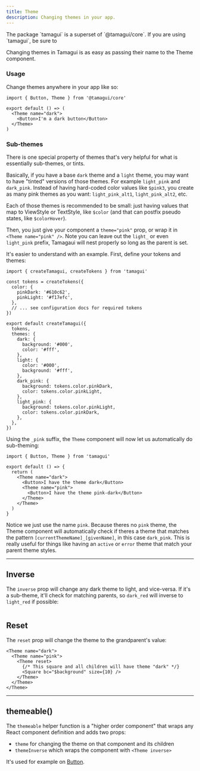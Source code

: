 ```yaml
---
title: Theme
description: Changing themes in your app.
---
```


<Notice>
  The package `tamagui` is a superset of `@tamagui/core`. If you are using `tamagui`, be sure to
</Notice>

Changing themes in Tamagui is as easy as passing their name to the Theme component.

### Usage

Change themes anywhere in your app like so:

```tsx
import { Button, Theme } from '@tamagui/core'

export default () => (
  <Theme name="dark">
    <Button>I'm a dark button</Button>
  </Theme>
)
```

### Sub-themes

There is one special property of themes that's very helpful for what is essentially sub-themes, or tints.

Basically, if you have a base `dark` theme and a `light` theme, you may want to have "tinted" versions of those themes. For example `light_pink` and `dark_pink`. Instead of having hard-coded color values like `$pink3`, you create as many pink themes as you want: `light_pink_alt1`, `light_pink_alt2`, etc.

Each of those themes is recommended to be small: just having values that map to ViewStyle or TextStyle, like `$color` (and that can postfix pseudo states, like `$colorHover`).

Then, you just give your component a `theme="pink"` prop, or wrap it in `<Theme name="pink" />`. Note you can leave out the `light_` or even `light_pink` prefix, Tamagaui will nest properly so long as the parent is set.

It's easier to understand with an example. First, define your tokens and themes:

```tsx
import { createTamagui, createTokens } from 'tamagui'

const tokens = createTokens({
  color: {
    pinkDark: '#610c62',
    pinkLight: '#f17efc',
  },
  // ... see configuration docs for required tokens
})

export default createTamagui({
  tokens,
  themes: {
    dark: {
      background: '#000',
      color: '#fff',
    },
    light: {
      color: '#000',
      background: '#fff',
    },
    dark_pink: {
      background: tokens.color.pinkDark,
      color: tokens.color.pinkLight,
    },
    light_pink: {
      background: tokens.color.pinkLight,
      color: tokens.color.pinkDark,
    },
  },
})
```

Using the `_pink` suffix, the `Theme` component will now let us automatically do sub-theming:

```tsx
import { Button, Theme } from 'tamagui'

export default () => {
  return (
    <Theme name="dark">
      <Button>I have the theme dark</Button>
      <Theme name="pink">
        <Button>I have the theme pink-dark</Button>
      </Theme>
    </Theme>
  )
}
```

Notice we just use the name `pink`. Because theres no `pink` theme, the Theme component will automatically check if theres a theme that matches the pattern `[currentThemeName]_[givenName]`, in this case `dark_pink`. This is really useful for things like having an `active` or `error` theme that match your parent theme styles.

---

## Inverse

The `inverse` prop will change any dark theme to light, and vice-versa. If it's a sub-theme, it'll check for matching parents, so `dark_red` will inverse to `light_red` if possible:

<HeroContainer>
  <ThemeInverseDemo />
</HeroContainer>

```tsx hero template=ThemeInverse

```

## Reset

The `reset` prop will change the theme to the grandparent's value:

```tsx
<Theme name="dark">
  <Theme name="pink">
    <Theme reset>
      {/* This square and all children will have theme "dark" */}
      <Square bc="$background" size={10} />
    </Theme>
  </Theme>
</Theme>
```

---

## themeable()

The `themeable` helper function is a "higher order component" that wraps any React component definition and adds two props:

- `theme` for changing the theme on that component and its children
- `themeInverse` which wraps the component with `<Theme inverse>`

It's used for example on [Button](/docs/components/button).
